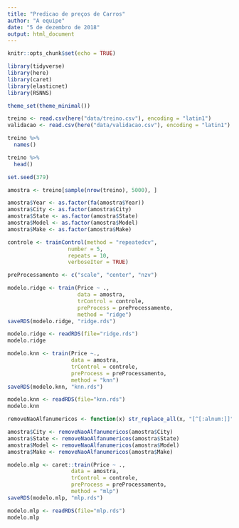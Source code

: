 ```yaml
---
title: "Predicao de preços de Carros"
author: "A equipe"
date: "5 de dezembro de 2018"
output: html_document
---
```


```r
knitr::opts_chunk$set(echo = TRUE)
```

```r
library(tidyverse)
library(here)
library(caret)
library(elasticnet)
library(RSNNS)

theme_set(theme_minimal())
```


```r
treino <- read.csv(here("data/treino.csv"), encoding = "latin1")
validacao <- read.csv(here("data/validacao.csv"), encoding = "latin1")
```


```r
treino %>% 
  names()
```

```r
treino %>% 
  head()
```

```r
set.seed(379)

amostra <- treino[sample(nrow(treino), 5000), ]
```



```r
amostra$Year <- as.factor(fa(amostra$Year))
amostra$City <- as.factor(amostra$City)
amostra$State <- as.factor(amostra$State)
amostra$Model <- as.factor(amostra$Model)
amostra$Make <- as.factor(amostra$Make)
```


```r
controle <- trainControl(method = "repeatedcv",
                   number = 5,
                   repeats = 10,
                   verboseIter = TRUE)
```

```r
preProcessamento <- c("scale", "center", "nzv")
```

```r
modelo.ridge <- train(Price ~ .,
                      data = amostra,
                      trControl = controle,
                      preProcess = preProcessamento,
                      method = "ridge")
saveRDS(modelo.ridge, "ridge.rds")
```

```r
modelo.ridge <- readRDS(file="ridge.rds")
modelo.ridge
```


```r
modelo.knn <- train(Price ~.,
                    data = amostra,
                    trControl = controle,
                    preProcess = preProcessamento,
                    method = "knn")
saveRDS(modelo.knn, "knn.rds")
```

```r
modelo.knn <- readRDS(file="knn.rds")
modelo.knn
```

```r
removeNaoAlfanumericos <- function(x) str_replace_all(x, "[^[:alnum:]]", "")
```

```r
amostra$City <- removeNaoAlfanumericos(amostra$City)
amostra$State <- removeNaoAlfanumericos(amostra$State)
amostra$Model <- removeNaoAlfanumericos(amostra$Model)
amostra$Make <- removeNaoAlfanumericos(amostra$Make)
```

```r
modelo.mlp <- caret::train(Price ~ .,
                    data = amostra,
                    trControl = controle,
                    preProcess = preProcessamento,
                    method = "mlp")
saveRDS(modelo.mlp, "mlp.rds")
```

```r
modelo.mlp <- readRDS(file="mlp.rds")
modelo.mlp
```

